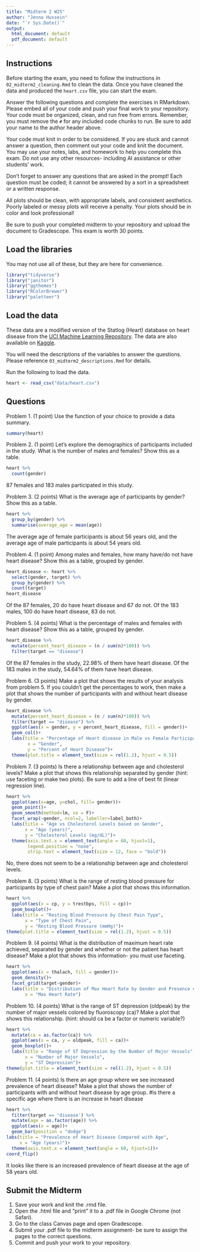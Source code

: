 ```yaml
---
title: "Midterm 2 W25"
author: "Jenna Hussein"
date: "`r Sys.Date()`"
output:
  html_document: default
  pdf_document: default
---
```


## Instructions
Before starting the exam, you need to follow the instructions in `02_midterm2_cleaning.Rmd` to clean the data. Once you have cleaned the data and produced the `heart.csv` file, you can start the exam.  

Answer the following questions and complete the exercises in RMarkdown. Please embed all of your code and push your final work to your repository. Your code must be organized, clean, and run free from errors. Remember, you must remove the `#` for any included code chunks to run. Be sure to add your name to the author header above.  

Your code must knit in order to be considered. If you are stuck and cannot answer a question, then comment out your code and knit the document. You may use your notes, labs, and homework to help you complete this exam. Do not use any other resources- including AI assistance or other students' work.  

Don't forget to answer any questions that are asked in the prompt! Each question must be coded; it cannot be answered by a sort in a spreadsheet or a written response.  

All plots should be clean, with appropriate labels, and consistent aesthetics. Poorly labeled or messy plots will receive a penalty. Your plots should be in color and look professional!   

Be sure to push your completed midterm to your repository and upload the document to Gradescope. This exam is worth 30 points.  

## Load the libraries
You may not use all of these, but they are here for convenience.
```r
library("tidyverse")
library("janitor")
library("ggthemes")
library("RColorBrewer")
library("paletteer")
```

## Load the data
These data are a modified version of the Statlog (Heart) database on heart disease from the [UCI Machine Learning Repository](https://archive.ics.uci.edu/dataset/145/statlog+heart). The data are also available on [Kaggle](https://www.kaggle.com/datasets/ritwikb3/heart-disease-statlog/data).  

You will need the descriptions of the variables to answer the questions. Please reference `03_midterm2_descriptions.Rmd` for details.  

Run the following to load the data.  
```r
heart <- read_csv("data/heart.csv")
```

## Questions
Problem 1. (1 point) Use the function of your choice to provide a data summary.
```r
summary(heart)
```

Problem 2. (1 point) Let's explore the demographics of participants included in the study. What is the number of males and females? Show this as a table.  
```r
heart %>% 
  count(gender)
```
87 females and 183 males participated in this study.

Problem 3. (2 points) What is the average age of participants by gender? Show this as a table.
```r
heart %>% 
  group_by(gender) %>% 
  summarise(average_age = mean(age))
```
The average age of female participants is about 56 years old, and the average age of male participants is about 54 years old.

Problem 4. (1 point) Among males and females, how many have/do not have heart disease? Show this as a table, grouped by gender.  
```r
heart_disease <- heart %>% 
  select(gender, target) %>% 
  group_by(gender) %>% 
  count(target)
heart_disease
```
Of the 87 females, 20 do have heart disease and 67 do not. Of the 183 males, 100 do have heart disease, 83 do not.

Problem 5. (4 points) What is the percentage of males and females with heart disease? Show this as a table, grouped by gender.  
```r
heart_disease %>% 
  mutate(percent_heart_disease = (n / sum(n)*100)) %>% 
  filter(target == "disease")
```
Of the 87 females in the study, 22.98% of them have heart disease. Of the 183 males in the study, 54.64% of them have heart disease.

Problem 6. (3 points) Make a plot that shows the results of your analysis from problem 5. If you couldn't get the percentages to work, then make a plot that shows the number of participants with and without heart disease by gender.
```r
heart_disease %>% 
  mutate(percent_heart_disease = (n / sum(n)*100)) %>% 
  filter(target == "disease") %>% 
  ggplot(aes(x = gender, y = percent_heart_disease, fill = gender))+
  geom_col()+
  labs(title = "Percentage of Heart disease in Male vs Female Participants",
        x = "Gender",
        y = "Percent of Heart Disease")+
  theme(plot.title = element_text(size = rel(1.2), hjust = 0.5))
```

Problem 7. (3 points) Is there a relationship between age and cholesterol levels? Make a plot that shows this relationship separated by gender (hint: use faceting or make two plots). Be sure to add a line of best fit (linear regression line).
```r
heart %>% 
  ggplot(aes(x=age, y=chol, fill= gender))+
  geom_point()+
  geom_smooth(method=lm, se = F)+
  facet_wrap(~gender, ncol=2, labeller=label_both)+ 
  labs(title = "Age vs Cholesterol Levels based on Gender",
       x = "Age (years)",
       y = "Cholesterol Levels (mg/dL)")+
  theme(axis.text.x = element_text(angle = 60, hjust=1),
        legend.position = "none",
        strip.text = element_text(size = 12, face = "bold"))
```
No, there does not seem to be a relationship between age and cholesterol levels. 

Problem 8. (3 points) What is the range of resting blood pressure for participants by type of chest pain? Make a plot that shows this information.
```r
heart %>% 
  ggplot(aes(x = cp, y = trestbps, fill = cp))+
  geom_boxplot()+
  labs(title = "Resting Blood Pressure by Chest Pain Type",
       x = "Type of Chest Pain",
       y = "Resting Blood Pressure (mmHg)")+
theme(plot.title = element_text(size = rel(1.2), hjust = 0.5))
```

Problem 9. (4 points) What is the distribution of maximum heart rate achieved, separated by gender and whether or not the patient has heart disease? Make a plot that shows this information- you must use faceting.
```r
heart %>% 
  ggplot(aes(x = thalach, fill = gender))+
  geom_density()+
  facet_grid(target~gender)+
  labs(title = "Distribution of Max Heart Rate by Gender and Presence of Heart Disease",
       x = "Max Heart Rate")
```

Problem 10. (4 points) What is the range of ST depression (oldpeak) by the number of major vessels colored by fluoroscopy (ca)? Make a plot that shows this relationship. (hint: should ca be a factor or numeric variable?) 
```r
heart %>%
  mutate(ca = as.factor(ca)) %>% 
  ggplot(aes(x = ca, y = oldpeak, fill = ca))+
  geom_boxplot()+
  labs(title = "Range of ST Depression by the Number of Major Vessels",
       x = "Number of Major Vessels",
       y = "ST Depression")+
theme(plot.title = element_text(size = rel(1.2), hjust = 0.5))
```

Problem 11. (4 points) Is there an age group where we see increased prevalence of heart disease? Make a plot that shows the number of participants with and without heart disease by age group. #is there a specific age where there is an increase in heart disease
```r
heart %>% 
  filter(target == 'disease') %>% 
  mutate(age = as.factor(age)) %>% 
  ggplot(aes(x = age))+
  geom_bar(position = "dodge")
labs(title = "Prevalence of Heart Disease Compared with Age",
     x = "Age (years)")+
  theme(axis.text.x = element_text(angle = 60, hjust=1))+
coord_flip()
```
It looks like there is an increased prevalence of heart disease at the age of 58 years old.

## Submit the Midterm
1. Save your work and knit the .rmd file.  
2. Open the .html file and "print" it to a .pdf file in Google Chrome (not Safari).    
3. Go to the class Canvas page and open Gradescope.  
4. Submit your .pdf file to the midterm assignment- be sure to assign the pages to the correct questions.  
5. Commit and push your work to your repository. 
